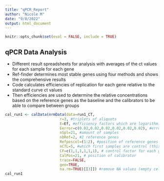 ```yaml
---
title: "qPCR_Report"
author: "Nicole M"
date: "9/8/2022"
output: html_document
---
```


```r
knitr::opts_chunk$set(eval = FALSE, include = TRUE)
```

## qPCR Data Analysis

- Different result spreadsheets for analysis with averages of the ct values for each sample for each gene
- Ref-finder determines most stable genes using four methods and shows the comprehensive results
- Code calculates efficiencies of replication for each gene relative to the standard curve ct values
- Then efficiencies are used to determine the relative concentrations based on the reference genes as the baseline and the calibrators to be able to compare between groups
```r
cal_run1 <- calData(nrmData(data=run1_CT,
                         r=3, #triplets of aliquots
                         E=Ef, #efficiency factors which are logarithmic (2.0 is 100%)
                         Eerror=c(0.02,0.02,0.02,0.02,0.02,0.02), #errors for each gene
                         nSpl=21, #amount of samples
                         nbRef=2, #2 reference genes
                         Refposcol=(1:2), #position of reference genes
                         nCTL=5, #which first samples are control (this has no control yet)
                         CF=c(1,1,1,1,1,1), # control factor for each gene
                         CalPos=21, # position of calibrator
                         trace=FALSE,
                         geo=TRUE,
                         na.rm=TRUE)[[3]]) #remove NA values (empty cells)
cal_run1
```




